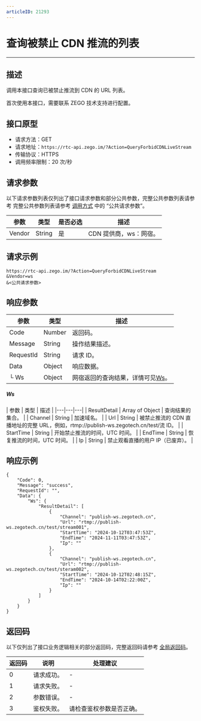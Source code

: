 ```yaml
---
articleID: 21293
---
```



# 查询被禁止 CDN 推流的列表

- - -


## 描述

调用本接口查询已被禁止推流到 CDN 的 URL 列表。

<Warning title="注意">


首次使用本接口，需要联系 ZEGO 技术支持进行配置。

</Warning>



## 接口原型

- 请求方法：GET
- 请求地址：`https://rtc-api.zego.im/?Action=QueryForbidCDNLiveStream`
- 传输协议：HTTPS
- 调用频率限制：20 次/秒


## 请求参数

以下请求参数列表仅列出了接口请求参数和部分公共参数，完整公共参数列表请参考 完整公共参数列表请参考 [调用方式](./../accessing-server-apis.mdx#公共请求参数) 中的 “公共请求参数”。


<table>

<thead>
  <tr>
    <th>参数</th>
    <th>类型</th>
    <th>是否必选</th>
    <th>描述</th>
  </tr>
</thead>
<tbody>
  <tr>
    <td>Vendor</td>
    <td>String</td>
    <td>是</td>
    <td>CDN 提供商，ws：网宿。</td> 
  </tr>
</tbody>
</table>


## 请求示例

```
https://rtc-api.zego.im/?Action=QueryForbidCDNLiveStream
&Vendor=ws
&<公共请求参数>
```

## 响应参数


| 参数 | 类型 | 描述 |
|---|---|---|
| Code | Number | 返回码。 |
| Message | String | 操作结果描述。 |
| RequestId | String | 请求 ID。 |
| Data | Object | 响应数据。 |
| └ Ws | Object | 网宿返回的查询结果，详情可见[Ws](#ws)。 |

<a id="ws"></a>
<h5>Ws</h5>
| 参数 | 类型 | 描述 |
|---|---|---|
| ResultDetail | Array of Object | 查询结果的集合。 |
| Channel | String | 加速域名。 |
| Url | String | 被禁止推流的 CDN 直播地址的完整 URL，例如，rtmp://publish-ws.zegotech.cn/test/流 ID。 |
| StartTime | String | 开始禁止推流的时间，UTC 时间。 |
| EndTime | String | 恢复推流的时间，UTC 时间。 |
| Ip | String | 禁止观看直播的用户 IP（已废弃）。 |




## 响应示例

```
{
    "Code": 0,
    "Message": "success",
    "RequestId": "",
    "Data": {
        "Ws": {
            "ResultDetail": [
                {
                    "Channel": "publish-ws.zegotech.cn",
                    "Url": "rtmp://publish-ws.zegotech.cn/test/stream001",
                    "StartTime": "2024-10-12T03:47:53Z",
                    "EndTime": "2024-11-11T03:47:53Z",
                    "Ip": ""
                },
                {
                    "Channel": "publish-ws.zegotech.cn",
                    "Url": "rtmp://publish-ws.zegotech.cn/test/steram002",
                    "StartTime": "2024-10-12T02:48:15Z",
                    "EndTime": "2024-10-14T02:22:00Z",
                    "Ip": ""
                }
            ]
        }
    }
}
```

## 返回码

以下仅列出了接口业务逻辑相关的部分返回码，完整返回码请参考 [全局返回码](!global_return_code)。

|返回码|说明|处理建议|
|-----|------|-----|
| 0 | 请求成功。 |-|
| 1 | 请求失败。 |-|
| 2 | 参数错误。 |-|
| 3 | 鉴权失败。 | 请检查鉴权参数是否正确。|
